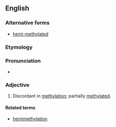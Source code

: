 ==English==

===Alternative forms===
* [[hemi-methylated]]

===Etymology===

{{prefix|hemi|methylated}}

===Pronunciation===

* {{IPA|hɛmiˈmɛθəleɪtəd}}

===Adjective===
{{en-adj}}

# {{context|genetics|of a strand}} Discordant in [[methylation]]; partially [[methylated]].

====Related terms====
* [[hemimethylation]]